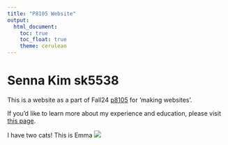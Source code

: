 ```yaml
---
title: "P8105 Website"
output: 
  html_document:
    toc: true
    toc_float: true
    theme: cerulean
---
```


# Senna Kim sk5538

This is a website as a part of Fall24 [p8105](https://p8105.com/making_websites.html) for 'making websites'. 

If you'd like to learn more about my experience and education, please visit [this page](resume.html).



I have two cats! This is Emma
![](images/emma.jpg) 
















